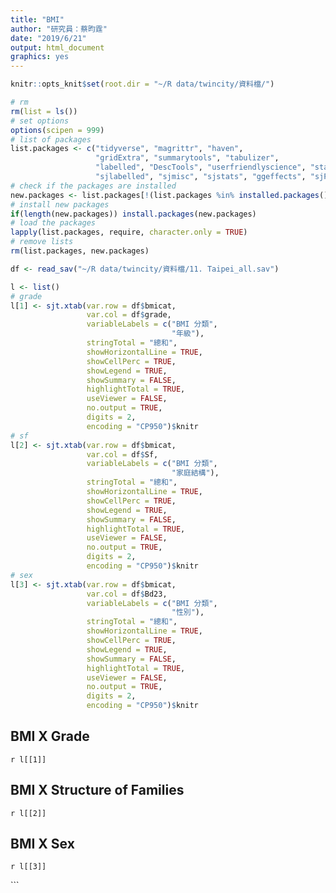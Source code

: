 ---
title: "BMI"
author: "研究員：蔡昀霆"
date: "2019/6/21"
output: html_document
graphics: yes
---
```{r setup, include=FALSE}

knitr::opts_knit$set(root.dir = "~/R data/twincity/資料檔/")

```


```{r, eval = TRUE, include = FALSE}

# rm
rm(list = ls())
# set options
options(scipen = 999)
# list of packages
list.packages <- c("tidyverse", "magrittr", "haven", 
                   "gridExtra", "summarytools", "tabulizer", 
                   "labelled", "DescTools", "userfriendlyscience", "stargazer", 
                   "sjlabelled", "sjmisc", "sjstats", "ggeffects", "sjPlot")
# check if the packages are installed
new.packages <- list.packages[!(list.packages %in% installed.packages()[ , "Package"])]
# install new packages
if(length(new.packages)) install.packages(new.packages)
# load the packages
lapply(list.packages, require, character.only = TRUE)
# remove lists
rm(list.packages, new.packages)

```

```{r, include=FALSE}
df <- read_sav("~/R data/twincity/資料檔/11. Taipei_all.sav")
```

```{r tables , echo=FALSE}

l <- list()
# grade
l[1] <- sjt.xtab(var.row = df$bmicat,  
                 var.col = df$grade, 
                 variableLabels = c("BMI 分類", 
                                    "年級"),
                 stringTotal = "總和",
                 showHorizontalLine = TRUE,
                 showCellPerc = TRUE,
                 showLegend = TRUE,
                 showSummary = FALSE,
                 highlightTotal = TRUE,
                 useViewer = FALSE,
                 no.output = TRUE,
                 digits = 2,
                 encoding = "CP950")$knitr
# sf
l[2] <- sjt.xtab(var.row = df$bmicat,  
                 var.col = df$Sf, 
                 variableLabels = c("BMI 分類", 
                                    "家庭結構"),
                 stringTotal = "總和",
                 showHorizontalLine = TRUE,
                 showCellPerc = TRUE,
                 showLegend = TRUE,
                 showSummary = FALSE,
                 highlightTotal = TRUE,
                 useViewer = FALSE,
                 no.output = TRUE, 
                 digits = 2,
                 encoding = "CP950")$knitr
# sex
l[3] <- sjt.xtab(var.row = df$bmicat,  
                 var.col = df$Bd23, 
                 variableLabels = c("BMI 分類", 
                                    "性別"),
                 stringTotal = "總和",
                 showHorizontalLine = TRUE,
                 showCellPerc = TRUE,
                 showLegend = TRUE,
                 showSummary = FALSE,
                 highlightTotal = TRUE,
                 useViewer = FALSE,
                 no.output = TRUE, 
                 digits = 2,
                 encoding = "CP950")$knitr

```
## BMI X Grade
`r l[[1]]`

## BMI X Structure of Families
`r l[[2]]`

## BMI X Sex
`r l[[3]]`

```
